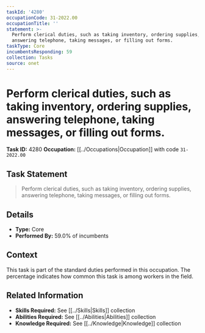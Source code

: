 ```yaml
---
taskId: '4280'
occupationCode: 31-2022.00
occupationTitle: ''
statement: >-
  Perform clerical duties, such as taking inventory, ordering supplies,
  answering telephone, taking messages, or filling out forms.
taskType: Core
incumbentsResponding: 59
collection: Tasks
source: onet
---
```

# Perform clerical duties, such as taking inventory, ordering supplies, answering telephone, taking messages, or filling out forms.

**Task ID:** 4280
**Occupation:** [[../Occupations|Occupation]] with code `31-2022.00`

## Task Statement

> Perform clerical duties, such as taking inventory, ordering supplies, answering telephone, taking messages, or filling out forms.

## Details

- **Type:** Core
- **Performed By:** 59.0% of incumbents

## Context

This task is part of the standard duties performed in this occupation. The percentage indicates how common this task is among workers in the field.

## Related Information

- **Skills Required:** See [[../Skills|Skills]] collection
- **Abilities Required:** See [[../Abilities|Abilities]] collection
- **Knowledge Required:** See [[../Knowledge|Knowledge]] collection
